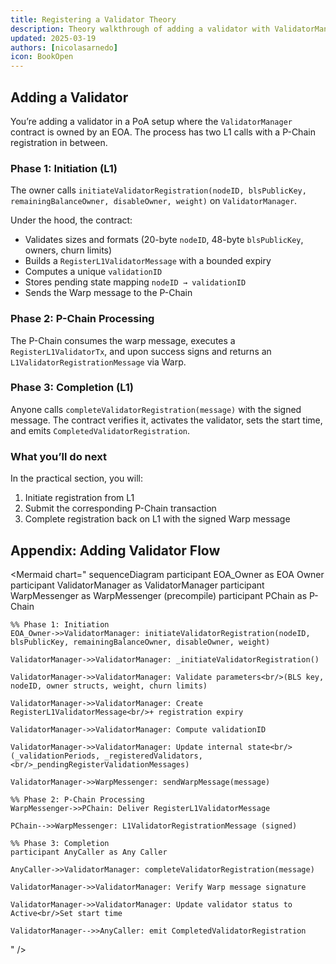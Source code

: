 ```yaml
---
title: Registering a Validator Theory
description: Theory walkthrough of adding a validator with ValidatorManager owned by an EOA, including L1 and P-Chain calls.
updated: 2025-03-19
authors: [nicolasarnedo]
icon: BookOpen
---
```


## Adding a Validator

You’re adding a validator in a PoA setup where the `ValidatorManager` contract is owned by an EOA. The process has two L1 calls with a P-Chain registration in between.

### Phase 1: Initiation (L1)

The owner calls `initiateValidatorRegistration(nodeID, blsPublicKey, remainingBalanceOwner, disableOwner, weight)` on `ValidatorManager`.

Under the hood, the contract:
- Validates sizes and formats (20-byte `nodeID`, 48-byte `blsPublicKey`, owners, churn limits)
- Builds a `RegisterL1ValidatorMessage` with a bounded expiry
- Computes a unique `validationID`
- Stores pending state mapping `nodeID → validationID`
- Sends the Warp message to the P-Chain

### Phase 2: P-Chain Processing

The P-Chain consumes the warp message, executes a `RegisterL1ValidatorTx`, and upon success signs and returns an `L1ValidatorRegistrationMessage` via Warp.

### Phase 3: Completion (L1)

Anyone calls `completeValidatorRegistration(message)` with the signed message. The contract verifies it, activates the validator, sets the start time, and emits `CompletedValidatorRegistration`.

### What you’ll do next

In the practical section, you will:
1. Initiate registration from L1
2. Submit the corresponding P-Chain transaction
3. Complete registration back on L1 with the signed Warp message

## Appendix: Adding Validator Flow

<Mermaid
  chart="
sequenceDiagram
    participant EOA_Owner as EOA Owner
    participant ValidatorManager as ValidatorManager
    participant WarpMessenger as WarpMessenger (precompile)
    participant PChain as P-Chain

    %% Phase 1: Initiation
    EOA_Owner->>ValidatorManager: initiateValidatorRegistration(nodeID, blsPublicKey, remainingBalanceOwner, disableOwner, weight)

    ValidatorManager->>ValidatorManager: _initiateValidatorRegistration()

    ValidatorManager->>ValidatorManager: Validate parameters<br/>(BLS key, nodeID, owner structs, weight, churn limits)

    ValidatorManager->>ValidatorManager: Create RegisterL1ValidatorMessage<br/>+ registration expiry

    ValidatorManager->>ValidatorManager: Compute validationID

    ValidatorManager->>ValidatorManager: Update internal state<br/>(_validationPeriods, _registeredValidators,<br/>_pendingRegisterValidationMessages)

    ValidatorManager->>WarpMessenger: sendWarpMessage(message)

    %% Phase 2: P-Chain Processing
    WarpMessenger->>PChain: Deliver RegisterL1ValidatorMessage

    PChain-->>WarpMessenger: L1ValidatorRegistrationMessage (signed)

    %% Phase 3: Completion
    participant AnyCaller as Any Caller

    AnyCaller->>ValidatorManager: completeValidatorRegistration(message)

    ValidatorManager->>ValidatorManager: Verify Warp message signature

    ValidatorManager->>ValidatorManager: Update validator status to Active<br/>Set start time

    ValidatorManager-->>AnyCaller: emit CompletedValidatorRegistration
"
/>


